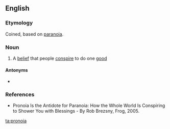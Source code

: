 ==English==

===Etymology===
Coined, based on [[paranoia]].

===Noun===
{{wikipedia|pronoia (psychology)}}
{{en-noun|-}}

# {{lb|en|psychology}} A [[belief]] that people [[conspire]] to do one [[good]]

====Antonyms====
* {{l|en|paranoia}}

===References===
* Pronoia Is the Antidote for Paranoia: How the Whole World Is Conspiring to Shower You with Blessings - By Rob Brezsny, Frog, 2005.

[[ta:pronoia]]